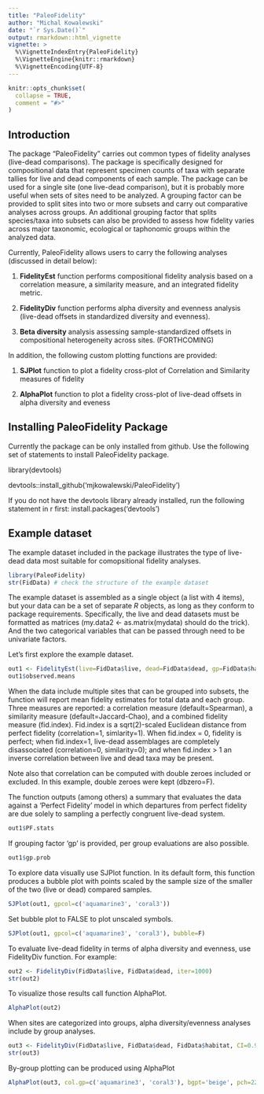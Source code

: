 ```yaml
---
title: "PaleoFidelity"
author: "Michal Kowalewski"
date: "`r Sys.Date()`"
output: rmarkdown::html_vignette
vignette: >
  %\VignetteIndexEntry{PaleoFidelity}
  %\VignetteEngine{knitr::rmarkdown}
  %\VignetteEncoding{UTF-8}
---
```


```r
knitr::opts_chunk$set(
  collapse = TRUE,
  comment = "#>"
)
```

## Introduction

The package "PaleoFidelity" carries out common types of fidelity analyses (live-dead comparisons). The package is specifically designed for compositional data that represent specimen counts of taxa with separate tallies for live and dead components of each sample. The package can be used for a single site (one live-dead comparison), but it is probably more useful when sets of sites need to be analyzed. A grouping factor can be provided to split sites into two or more subsets and carry out comparative analyses across groups. An additional grouping factor that splits species/taxa into subsets can also be provided to assess how fidelity varies across major taxonomic, ecological or taphonomic groups within the analyzed data.

Currently, PaleoFidelity allows users to carry the following analyses (discussed in detail below):

1. __FidelityEst__ function performs compositional fidelity analysis based on a correlation measure, a similarity measure, and an integrated fidelity metric.

2. __FidelityDiv__ function performs alpha diversity and evenness analysis (live-dead offsets in standardized diversity and evenness).

3. __Beta diversity__ analysis assessing sample-standardized offsets in compositional heterogeneity across sites. (FORTHCOMING)

In addition, the following custom plotting functions are provided:

1. __SJPlot__ function to plot a fidelity cross-plot of Correlation and Similarity measures of fidelity 

2. __AlphaPlot__ function to plot a fidelity cross-plot of live-dead offsets in alpha diversity and eveness 

## Installing PaleoFidelity Package

Currently the package can be only installed from github. Use the following set of statements to install PaleoFidelity package.

library(devtools)

devtools::install_github('mjkowalewski/PaleoFidelity')

If you do not have the devtools library already installed, run the following statement in r first: install.packages('devtools')

## Example dataset

The example dataset included in the package illustrates the type of live-dead data most suitable for comopsitional fidelity analyses.

```r
library(PaleoFidelity)
str(FidData) # check the structure of the example dataset
```

The example dataset is assembled as a single object (a list with 4 items), but your data can be a set of separate _R_ objects, as long as they conform to package requirements. Specifically, the live and dead datasets must be formatted as matrices (my.data2 <- as.matrix(mydata) should do the trick). And the two categorical variables that can be passed through need to be univariate factors.

Let's first explore the example dataset.

```r
out1 <- FidelityEst(live=FidData$live, dead=FidData$dead, gp=FidData$habitat, n.filters=30, dbzero=F, iter=999)
out1$observed.means
```

When the data include multiple sites that can be grouped into subsets, the function will report mean fidelity estimates for total data and each group. Three measures are reported: a correlation measure (default=Spearman), a similarity measure (default=Jaccard-Chao), and a combined fidelity measure (fid.index). Fid.index is a sqrt(2)-scaled Euclidean distance from perfect fidelity (correlation=1, simlarity=1). When fid.index = 0, fidelity is perfect; when fid.index=1, live-dead assemblages are completely disassociated (correlation=0, similarity=0); and when fid.index > 1 an inverse correlation between live and dead taxa may be present.

Note also that correlation can be computed with double zeroes included or excluded. In this example, double zeroes were kept (dbzero=F).

The function outputs (among others) a summary that evaluates the data against a 'Perfect Fidelity' model in which departures from perfect fidelity are due solely to sampling a perfectly congruent live-dead system.

```r
out1$PF.stats
```

If grouping factor 'gp' is provided, per group evaluations are also possible.

```r
out1$gp.prob
```

To explore data visually use SJPlot function. In its default form, this function produces a bubble plot with points scaled by the sample size of the smaller of the two (live or dead) compared samples.

```r
SJPlot(out1, gpcol=c('aquamarine3', 'coral3'))
```

Set bubble plot to FALSE to plot unscaled symbols.

```r
SJPlot(out1, gpcol=c('aquamarine3', 'coral3'), bubble=F)
```

To evaluate live-dead fidelity in terms of alpha diversity and evenness, use FidelityDiv function. For example:

```r
out2 <- FidelityDiv(FidData$live, FidData$dead, iter=1000)
str(out2)
```

To visualize those results call function AlphaPlot.

```r
AlphaPlot(out2)
```

When sites are categorized into groups, alpha diversity/evenness analyses include by group analyses. 

```r
out3 <- FidelityDiv(FidData$live, FidData$dead, FidData$habitat, CI=0.95, iter=1000)
str(out3)
```

By-group plotting can be produced using AlphaPlot

```r
AlphaPlot(out3, col.gp=c('aquamarine3', 'coral3'), bgpt='beige', pch=22)
```

